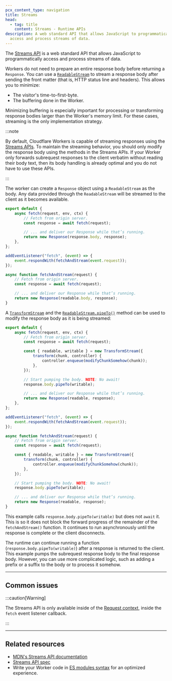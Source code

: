 ```yaml
---
pcx_content_type: navigation
title: Streams
head:
  - tag: title
    content: Streams - Runtime APIs
description: A web standard API that allows JavaScript to programmatically
  access and process streams of data.
---
```



The [Streams API](https://developer.mozilla.org/en-US/docs/Web/API/Streams_API) is a web standard API that allows JavaScript to programmatically access and process streams of data.

<DirectoryListing />

Workers do not need to prepare an entire response body before returning a `Response`. You can use a [`ReadableStream`](/workers/runtime-apis/streams/readablestream/) to stream a response body after sending the front matter (that is, HTTP status line and headers). This allows you to minimize:

- The visitor's time-to-first-byte.
- The buffering done in the Worker.

Minimizing buffering is especially important for processing or transforming response bodies larger than the Worker's memory limit. For these cases, streaming is the only implementation strategy.

:::note

By default, Cloudflare Workers is capable of streaming responses using the [Streams APIs](https://developer.mozilla.org/en-US/docs/Web/API/Streams_API). To maintain the streaming behavior, you should only modify the response body using the methods in the Streams APIs. If your Worker only forwards subrequest responses to the client verbatim without reading their body text, then its body handling is already optimal and you do not have to use these APIs.

:::

The worker can create a `Response` object using a `ReadableStream` as the body. Any data provided through the
`ReadableStream` will be streamed to the client as it becomes available.

<Tabs> <TabItem label="Module Worker" icon="seti:javascript">

```js
export default {
	async fetch(request, env, ctx) {
		// Fetch from origin server.
		const response = await fetch(request);

		// ... and deliver our Response while that’s running.
		return new Response(response.body, response);
	},
};
```

</TabItem> <TabItem label="Service Worker" icon="seti:javascript">

```js
addEventListener("fetch", (event) => {
	event.respondWith(fetchAndStream(event.request));
});

async function fetchAndStream(request) {
	// Fetch from origin server.
	const response = await fetch(request);

	// ... and deliver our Response while that’s running.
	return new Response(readable.body, response);
}
```

</TabItem> </Tabs>

A [`TransformStream`](/workers/runtime-apis/streams/transformstream/) and the [`ReadableStream.pipeTo()`](/workers/runtime-apis/streams/readablestream/#methods) method can be used to modify the response body as it is being streamed:

<Tabs> <TabItem label="Module Worker" icon="seti:javascript">

```js
export default {
	async fetch(request, env, ctx) {
		// Fetch from origin server.
		const response = await fetch(request);

		const { readable, writable } = new TransformStream({
			transform(chunk, controller) {
				controller.enqueue(modifyChunkSomehow(chunk));
			},
		});

		// Start pumping the body. NOTE: No await!
		response.body.pipeTo(writable);

		// ... and deliver our Response while that’s running.
		return new Response(readable, response);
	},
};
```

</TabItem> <TabItem label="Service Worker" icon="seti:javascript">

```js
addEventListener("fetch", (event) => {
	event.respondWith(fetchAndStream(event.request));
});

async function fetchAndStream(request) {
	// Fetch from origin server.
	const response = await fetch(request);

	const { readable, writable } = new TransformStream({
		transform(chunk, controller) {
			controller.enqueue(modifyChunkSomehow(chunk));
		},
	});

	// Start pumping the body. NOTE: No await!
	response.body.pipeTo(writable);

	// ... and deliver our Response while that’s running.
	return new Response(readable, response);
}
```

</TabItem> </Tabs>

This example calls `response.body.pipeTo(writable)` but does not `await` it. This is so it does not block the forward progress of the remainder of the `fetchAndStream()` function. It continues to run asynchronously until the response is complete or the client disconnects.

The runtime can continue running a function (`response.body.pipeTo(writable)`) after a response is returned to the client. This example pumps the subrequest response body to the final response body. However, you can use more complicated logic, such as adding a prefix or a suffix to the body or to process it somehow.

---

## Common issues

:::caution[Warning]

The Streams API is only available inside of the [Request context](/workers/runtime-apis/request/), inside the `fetch` event listener callback.

:::

---

## Related resources

- [MDN's Streams API documentation](https://developer.mozilla.org/en-US/docs/Web/API/Streams_API)
- [Streams API spec](https://streams.spec.whatwg.org/)
- Write your Worker code in [ES modules syntax](/workers/reference/migrate-to-module-workers/) for an optimized experience.

